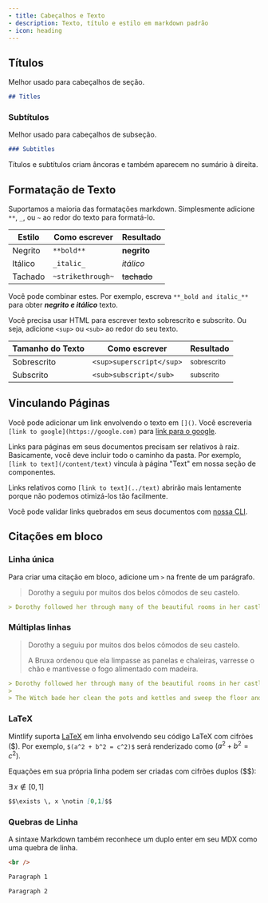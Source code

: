 ```yaml
---
- title: Cabeçalhos e Texto
- description: Texto, título e estilo em markdown padrão
- icon: heading
---
```


## Títulos

Melhor usado para cabeçalhos de seção.

```md
## Titles
```

### Subtítulos

Melhor usado para cabeçalhos de subseção.

```md
### Subtitles
```

<Info>
  Títulos e subtítulos criam âncoras e também aparecem no sumário à direita.
</Info>

## Formatação de Texto

Suportamos a maioria das formatações markdown. Simplesmente adicione `**`, `_`, ou `~` ao redor do texto para formatá-lo.

| Estilo  | Como escrever     | Resultado   |
| ------- | ----------------- | ----------- |
| Negrito | `**bold**`        | **negrito** |
| Itálico | `_italic_`        | *itálico*   |
| Tachado | `~strikethrough~` | ~~tachado~~ |

Você pode combinar estes. Por exemplo, escreva `**_bold and italic_**` para obter ***negrito e itálico*** texto.

Você precisa usar HTML para escrever texto sobrescrito e subscrito. Ou seja, adicione `<sup>` ou `<sub>` ao redor do seu texto.

| Tamanho do Texto | Como escrever            | Resultado              |
| ---------------- | ------------------------ | ---------------------- |
| Sobrescrito      | `<sup>superscript</sup>` | <sup>sobrescrito</sup> |
| Subscrito        | `<sub>subscript</sub>`   | <sub>subscrito</sub>   |

## Vinculando Páginas

Você pode adicionar um link envolvendo o texto em `[]()`. Você escreveria `[link to google](https://google.com)` para [link para o google](https://google.com).

Links para páginas em seus documentos precisam ser relativos à raiz. Basicamente, você deve incluir todo o caminho da pasta. Por exemplo, `[link to text](/content/text)` vincula à página "Text" em nossa seção de componentes.

Links relativos como `[link to text](../text)` abrirão mais lentamente porque não podemos otimizá-los tão facilmente.

Você pode validar links quebrados em seus documentos com [nossa CLI](/pt-BR/installation).

## Citações em bloco

### Linha única

Para criar uma citação em bloco, adicione um `>` na frente de um parágrafo.

> Dorothy a seguiu por muitos dos belos cômodos de seu castelo.

```md
> Dorothy followed her through many of the beautiful rooms in her castle.
```

### Múltiplas linhas

> Dorothy a seguiu por muitos dos belos cômodos de seu castelo.
>
> A Bruxa ordenou que ela limpasse as panelas e chaleiras, varresse o chão e mantivesse o fogo alimentado com madeira.

```md
> Dorothy followed her through many of the beautiful rooms in her castle.
>
> The Witch bade her clean the pots and kettles and sweep the floor and keep the fire fed with wood.
```

### LaTeX

Mintlify suporta [LaTeX](https://www.latex-project.org) em linha envolvendo seu código LaTeX com cifrões (\$). Por exemplo, `$(a^2 + b^2 = c^2)$` será renderizado como $(a^2 + b^2 = c^2)$.

Equações em sua própria linha podem ser criadas com cifrões duplos (\$\$):

$\exists \, x \notin [0,1]$

```md
$$\exists \, x \notin [0,1]$$
```

### Quebras de Linha

A sintaxe Markdown também reconhece um duplo enter em seu MDX como uma quebra de linha.

```html
<br />
```

```md
Paragraph 1

Paragraph 2
```
